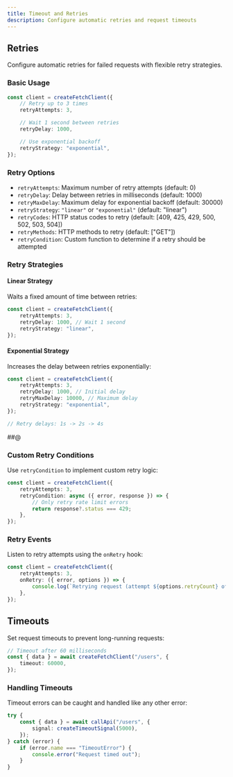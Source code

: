 ```yaml
---
title: Timeout and Retries
description: Configure automatic retries and request timeouts
---
```


## Retries

Configure automatic retries for failed requests with flexible retry strategies.

### Basic Usage

```ts title="api.ts"
const client = createFetchClient({
	// Retry up to 3 times
	retryAttempts: 3,

	// Wait 1 second between retries
	retryDelay: 1000,

	// Use exponential backoff
	retryStrategy: "exponential",
});
```

### Retry Options

- `retryAttempts`: Maximum number of retry attempts (default: 0)
- `retryDelay`: Delay between retries in milliseconds (default: 1000)
- `retryMaxDelay`: Maximum delay for exponential backoff (default: 30000)
- `retryStrategy`: `"linear"` or `"exponential"` (default: "linear")
- `retryCodes`: HTTP status codes to retry (default: [409, 425, 429, 500, 502, 503, 504])
- `retryMethods`: HTTP methods to retry (default: ["GET"])
- `retryCondition`: Custom function to determine if a retry should be attempted

### Retry Strategies

#### Linear Strategy

Waits a fixed amount of time between retries:

```ts
const client = createFetchClient({
	retryAttempts: 3,
	retryDelay: 1000, // Wait 1 second
	retryStrategy: "linear",
});
```

#### Exponential Strategy

Increases the delay between retries exponentially:

```ts
const client = createFetchClient({
	retryAttempts: 3,
	retryDelay: 1000, // Initial delay
	retryMaxDelay: 10000, // Maximum delay
	retryStrategy: "exponential",
});

// Retry delays: 1s -> 2s -> 4s
```

##@

### Custom Retry Conditions

Use `retryCondition` to implement custom retry logic:

```ts
const client = createFetchClient({
	retryAttempts: 3,
	retryCondition: async ({ error, response }) => {
		// Only retry rate limit errors
		return response?.status === 429;
	},
});
```

### Retry Events

Listen to retry attempts using the `onRetry` hook:

```ts
const client = createFetchClient({
	retryAttempts: 3,
	onRetry: ({ error, options }) => {
		console.log(`Retrying request (attempt ${options.retryCount} of ${options.retryAttempts})`);
	},
});
```

## Timeouts

Set request timeouts to prevent long-running requests:

```ts title="api.ts"
// Timeout after 60 milliseconds
const { data } = await createFetchClient("/users", {
	timeout: 60000,
});
```

### Handling Timeouts

Timeout errors can be caught and handled like any other error:

```ts
try {
	const { data } = await callApi("/users", {
		signal: createTimeoutSignal(5000),
	});
} catch (error) {
	if (error.name === "TimeoutError") {
		console.error("Request timed out");
	}
}
```
